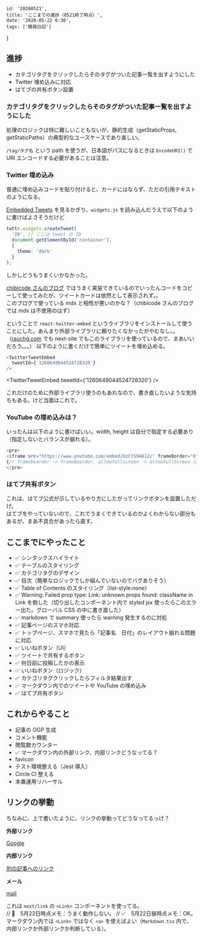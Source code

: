 
    id: '20200521',
    title: 'ここまでの進捗（0521終了時点）',
    date: '2020-05-22 0:30',
    tags: ['開発日記']
}

## 進捗

- カテゴリタグをクリックしたらそのタグがついた記事一覧を出すようにした
- Twitter 埋め込みに対応
- はてブの共有ボタン設置

### カテゴリタグをクリックしたらそのタグがついた記事一覧を出すようにした

処理のロジックは特に難しいこともないが、静的生成（getStaticProps, getStaticPaths）の典型的なユースケースであり楽しい。

`/tag/タグ名` という path を使うが、日本語がパスになるときは `EncodeURI()` で URI エンコードする必要があることは注意。

### Twitter 埋め込み

普通に埋め込みコードを貼り付けると、カードにはならず、ただの引用テキストのようになる。

[Embedded Tweets](https://developer.twitter.com/en/docs/twitter-for-websites/embedded-tweets/guides/embedded-tweet-javascript-factory-function) を見るかぎり、`widgets.js` を読み込んだうえで以下のように書けばよさそうだけど

```ts
twttr.widgets.createTweet(
  '20', // ここは tweet の ID
  document.getElementById('container'),
  {
    theme: 'dark'
  }
);
```

しかしどうもうまくいかなかった。

[chibicode さんのブログ](https://github.com/chibicode/jp/blob/master/src/components/TwitterEmbed.tsx) ではうまく実装できているのでいったんコードをコピーして使ってみたが、ツイートカードは依然として表示されず。。  
このブログで使っている mdx と相性が悪いのかな？（chibicode さんのブログでは mdx は不使用のはず）

ということで `react-twitter-embed` というライブラリをインストールして使うことにした。あんまり外部ライブラリに頼りたくなかったがやむなし。。  
（[rauchg.com](https://rauchg.com) でも next-site でもこのライブラリを使っているので、まあいいだろう。。。）
以下のように書くだけで簡単にツイートを埋め込める。

```ts
<TwitterTweetEmbed
  tweetId={'1260649044524728320'}
/>
```

<TwitterTweetEmbed
  tweetId={'1260649044524728320'}
/>

これだけのために外部ライブラリ使うのもあれなので、書き直したいような気持ちもある。けど当面はこれで。

### YouTube の埋め込みは？

いったんは以下のように書けばいい。width, height は自分で指定する必要あり（指定しないとバランスが崩れる）。

```ts
<pre>
<iframe src="https://www.youtube.com/embed/OzCtS9A81Zc" frameBorder="0" width="768" height="474.6" allow="accelerometer; autoplay; encrypted-media; gyroscope; picture-in-picture" allowFullScreen></iframe>
{/* frameboarder -> frameBoarder, allowfullscreen -> allowFullScreen に書き換えるようにしないと警告出る */}
</pre>
```

### はてブ共有ボタン

これは、はてブ公式が示しているやり方にしたがってリンクボタンを設置しただけ。  
はてブをやっていないので、これでうまくできているのかよくわからない部分もあるが、まあ不具合があったら直す。

## ここまでにやったこと

- ✅ シンタックスハイライト
- ✅ テーブルのスタイリング
- ✅ カテゴリタグのデザイン
- ✅ 目次（簡単なロジックでしか組んでいないのでバグありそう）
- ✅ Table of Contents のスタイリング（list-style:none）
- ✅ Warning: Failed prop type: Link: unknown props found: className in Link を倒した（切り出したコンポーネント内で styled jsx 使ったらこのエラー出た。グローバル CSS の中に書き直した）
- ✅ markdown で summary 使ったら warning 発生するのに対処
- ✅ 記事ページのスマホ対応
- ✅ トップページ、スマホで見たら「記事名　日付」のレイアウト崩れる問題に対応
- ✅ いいねボタン（UI）
- ✅ ツイートで共有するボタン
- ✅ 何日前に投稿したかの表示
- ✅ いいねボタン（ロジック）
- ✅ カテゴリタグクリックしたらフィルタ結果出す
- ✅ マークダウン内でのツイートや YouTube の埋め込み
- ✅ はてブ共有ボタン

## これからやること

- 記事の OGP 生成
- コメント機能
- 閲覧数カウンター
- ✅ マークダウン内の外部リンク、内部リンクどうなってる？
- favicon
- テスト環境整える（Jest 導入）
- Circle CI 整える
- 本番運用リハーサル

## リンクの挙動
ちなみに、上で書いたように、リンクの挙動ってどうなってるっけ？

**外部リンク**

[Google](https://google.com)

**内部リンク**

<a href='/articles/embed'>別の記事へのリンク</a>

**メール**

<a href="mailto:thesugar@thesugar.me">mail</a>

これは `next/link` の `<Link>` コンポーネントを使ってる。  
// 🛑　5月22日時点メモ：うまく動作しない。
// ✅　5月22日昼時点メモ：OK。マークダウン内では `<Link>` ではなく `<a>` を使えばよい（`Markdown.tsx` 内で、内部リンクか外部リンクか判断している）。
